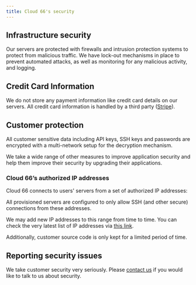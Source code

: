 ```yaml
---
title: Cloud 66's security
---
```


## Infrastructure security

Our servers are protected with firewalls and intrusion protection systems to protect from malicious traffic. We have lock-out mechanisms in place to prevent automated attacks, as well as monitoring for any malicious activity, and logging.

## Credit Card Information

We do not store any payment information like credit card details on our servers. All credit card information is handled by a third party ([Stripe](https://stripe.com/)).

## Customer protection

All customer sensitive data including API keys, SSH keys and passwords are encrypted with a multi-network setup for the decryption mechanism.

We take a wide range of other measures to improve application security and help them improve their security by upgrading their applications.

### Cloud 66’s authorized IP addresses

Cloud 66 connects to users' servers from a set of authorized IP addresses:

<IpList >
</IpList>

All provisioned servers are configured to only allow SSH (and other secure) connections from these addresses. 

We may add new IP addresses to this range from time to time. You can check the very latest list of IP addresses via [this link](https://app.cloud66.com/authorized_ips).

Additionally, customer source code is only kept for a limited period of time.

## Reporting security issues

We take customer security very seriously. Please [contact us](mailto:hello@cloud66.com) if you would like to talk to us about security.

